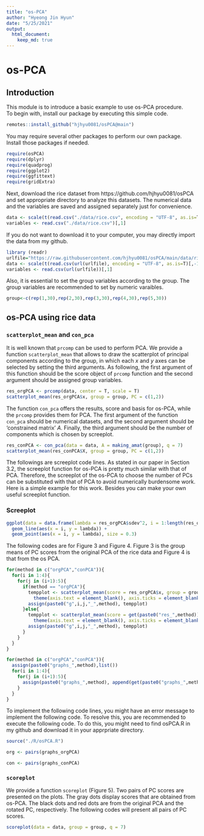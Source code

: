 ```yaml
---
title: "os-PCA"
author: "Hyeong Jin Hyun"
date: "5/25/2021"
output: 
  html_document: 
    keep_md: true
---
```

# os-PCA

## Introduction

This module is to introduce a basic example to use os-PCA procedure.  
To begin with, install our package by executing this simple code.
```r
remotes::install_github("hjhyu0081/osPCA@main")
```
You may require several other packages to perform our own package. Install those packages if needed.
```r
require(osPCA)
require(dplyr)
require(quadprog)
require(ggplot2)
require(ggfittext)
require(gridExtra)
```


Next, download the rice dataset from https://github.com/hjhyu0081/osPCA and set appropriate directory to analyze this datasets. The numerical data and the variables are saved and assigned separately just for convenience.

```r
data <- scale(t(read.csv("./data/rice.csv", encoding = "UTF-8", as.is=T)[,-1]))
variables <- read.csv("./data/rice.csv")[,1]
```

If you do not want to download it to your computer, you may directly import the data from my github.
```r
library (readr)
urlfile="https://raw.githubusercontent.com/hjhyu0081/osPCA/main/data/rice.csv"
data <- scale(t(read.csv(url(urlfile), encoding = "UTF-8", as.is=T)[,-1]))
variables <- read.csv(url(urlfile))[,1]
```


Also, it is essential to set the group variables according to the group. The group variables are recommended to set by numeric varaibles.

```r
group<-c(rep(1,30),rep(2,30),rep(3,30),rep(4,30),rep(5,30))
```


## os-PCA using rice data

### `scatterplot_mean` and `con_pca`

It is well known that `prcomp` can be used to perform PCA. We provide a function `scatterplot_mean` that allows to draw the scatterplot of principal components according to the group, in which each $x$ and $y$ axes can be selected by setting the third arguments. As following, the first argument of this function should be the score object of `prcomp` function and the second argument should be assigned group variables.

```r
res_orgPCA <- prcomp(data, center = T, scale = T)
scatterplot_mean(res_orgPCA$x, group = group, PC = c(1,2))
```

The function `con_pca` offers the results, score and basis for os-PCA, while the `prcomp` provides them for PCA. The first argument of the function `con_pca` should be numerical datasets, and the second argument should be 'constrained matrix' $A$. Finally, the third argument should be the number of components which is chosen by screeplot. 

```r
res_conPCA <- con_pca(data = data, A = making_amat(group), q = 7)
scatterplot_mean(res_conPCA$X, group = group, PC = c(1,2))
```

The followings are screeplot code lines. As stated in our paper in Section 3.2, the screeplot function for os-PCA is pretty much similar with that of PCA. Therefore, the screeplot of the os-PCA to choose the number of PCs can be substituted with that of PCA to avoid numerically burdensome work. Here is a simple example for this work. Besides you can make your own useful screeplot function.

### Screeplot
```r
ggplot(data = data.frame(lambda = res_orgPCA$sdev^2, i = 1:length(res_orgPCA$sdev))) +
  geom_line(aes(x = i, y = lambda)) +
  geom_point(aes(x = i, y = lambda), size = 0.3)
```

The following codes are for Figure 3 and Figure 4. Figure 3 is the group means of PC scores from the original PCA of the rice data and Figure 4 is that from the os PCA.
```r
for(method in c("orgPCA","conPCA")){
  for(i in 1:4){
    for(j in (i+1):5){
      if(method == "orgPCA"){
        tempplot <- scatterplot_mean(score = res_orgPCA$x, group = group, PC = c(i,j)) + theme_bw() +
          theme(axis.text = element_blank(), axis.ticks = element_blank(), axis.title = element_blank(), legend.position = "none")
        assign(paste0("g",i,j,"_",method), tempplot)
      }else{
        tempplot <- scatterplot_mean(score = get(paste0("res_",method))$X, group = group, PC = c(i,j)) + theme_bw() +
          theme(axis.text = element_blank(), axis.ticks = element_blank(), axis.title = element_blank(), legend.position = "none")
        assign(paste0("g",i,j,"_",method), tempplot)
      }
    }
  }
}
```

```r
for(method in c("orgPCA","conPCA")){
  assign(paste0("graphs_",method),list())
  for(i in 1:4){
    for(j in (i+1):5){
      assign(paste0("graphs_",method), append(get(paste0("graphs_",method)), list(get(paste0("g",i,j,"_",method)))))
    }
  }
}
```

To implement the following code lines, you might have an error message to implement the following code. To resolve this, you are recommended to execute the following code. To do this, you might need to find osPCA.R in my github and download it in your apprpriate directory.

```r
source("./R/osPCA.R")
```

```r
org <- pairs(graphs_orgPCA)
```

```r
con <- pairs(graphs_conPCA)
```


### `scoreplot`
We provide a function `scoreplot` (Figure 5). Two pairs of PC scores are presented on the plots. The gray dots display scores that are obtained from os-PCA. The black dots and red dots are from the original PCA and the rotated PC, respectively. The following codes will present all pairs of PC scores. 
```r
scoreplot(data = data, group = group, q = 7)
```

